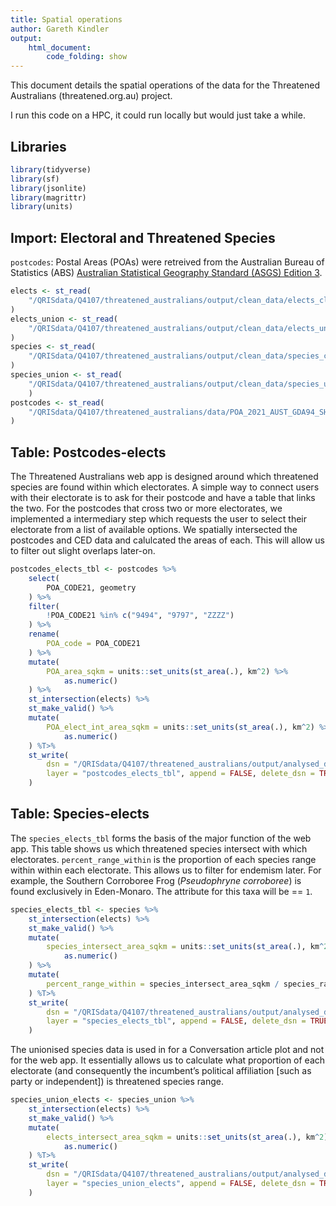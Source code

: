 ```yaml
---
title: Spatial operations
author: Gareth Kindler
output:
    html_document:
        code_folding: show
---
```


This document details the spatial operations of the data for the Threatened Australians (threatened.org.au) project.

I run this code on a HPC, it could run locally but would just take a while.

## Libraries

```r
library(tidyverse)
library(sf)
library(jsonlite)
library(magrittr)
library(units)
```

## Import: Electoral and Threatened Species

`postcodes`:
Postal Areas (POAs) were retreived from the Australian Bureau of Statistics (ABS) [Australian Statistical Geography Standard (ASGS) Edition 3](https://www.abs.gov.au/statistics/standards/australian-statistical-geography-standard-asgs-edition-3/jul2021-jun2026/non-abs-structures/postal-areas).

```r
elects <- st_read(
    "/QRISdata/Q4107/threatened_australians/output/clean_data/elects_clean.gpkg"
)
elects_union <- st_read(
    "/QRISdata/Q4107/threatened_australians/output/clean_data/elects_union_clean.gpkg"
)
species <- st_read(
    "/QRISdata/Q4107/threatened_australians/output/clean_data/species_clean.gpkg"
)
species_union <- st_read(
    "/QRISdata/Q4107/threatened_australians/output/clean_data/species_union_clean.gpkg"
    )
postcodes <- st_read(
    "/QRISdata/Q4107/threatened_australians/data/POA_2021_AUST_GDA94_SHP/POA_2021_AUST_GDA94.shp"
)
```

## Table: Postcodes-elects

The Threatened Australians web app is designed around which threatened species are found within which electorates. A simple way to connect users with their electorate is to ask for their postcode and have a table that links the two. For the postcodes that cross two or more electorates, we implemented a intermediary step which requests the user to select their electorate from a list of available options.
We spatially intersected the postcodes and CED data and calulcated the areas of each. This will allow us to filter out slight overlaps later-on.

```r
postcodes_elects_tbl <- postcodes %>%
    select(
        POA_CODE21, geometry
    ) %>%
    filter(
        !POA_CODE21 %in% c("9494", "9797", "ZZZZ")
    ) %>%
    rename(
        POA_code = POA_CODE21
    ) %>%
    mutate(
        POA_area_sqkm = units::set_units(st_area(.), km^2) %>%
            as.numeric()
    ) %>%
    st_intersection(elects) %>%
    st_make_valid() %>%
    mutate(
        POA_elect_int_area_sqkm = units::set_units(st_area(.), km^2) %>%
            as.numeric()
    ) %T>%
    st_write(
        dsn = "/QRISdata/Q4107/threatened_australians/output/analysed_data/final/postcodes_elects_tbl.gpkg",
        layer = "postcodes_elects_tbl", append = FALSE, delete_dsn = TRUE
    )
```

## Table: Species-elects

The `species_elects_tbl` forms the basis of the major function of the web app. This table shows us which threatened species intersect with which electorates.
`percent_range_within` is the proportion of each species range within within each electorate. This allows us to filter for endemism later. For example, the Southern Corroboree Frog (*Pseudophryne corroboree*) is found exclusively in Eden-Monaro. The attribute for this taxa will be == `1`.

```r
species_elects_tbl <- species %>%
    st_intersection(elects) %>%
    st_make_valid() %>%
    mutate(
        species_intersect_area_sqkm = units::set_units(st_area(.), km^2) %>%
            as.numeric()
    ) %>%
    mutate(
        percent_range_within = species_intersect_area_sqkm / species_range_area_sqkm
    ) %T>%
    st_write(
        dsn = "/QRISdata/Q4107/threatened_australians/output/analysed_data/final/species_elects_tbl.gpkg",
        layer = "species_elects_tbl", append = FALSE, delete_dsn = TRUE
    )
```

The unionised species data is used in for a Conversation article plot and not for the web app. It essentially allows us to calculate what proportion of each electorate (and consequently the incumbent's political affiliation [such as party or independent]) is threatened species range.

```r
species_union_elects <- species_union %>%
    st_intersection(elects) %>%
    st_make_valid() %>%
    mutate(
        elects_intersect_area_sqkm = units::set_units(st_area(.), km^2) %>%
            as.numeric()
    ) %T>%
    st_write(
        dsn = "/QRISdata/Q4107/threatened_australians/output/analysed_data/final/species_union_elects.gpkg",
        layer = "species_union_elects", append = FALSE, delete_dsn = TRUE
    )
```
